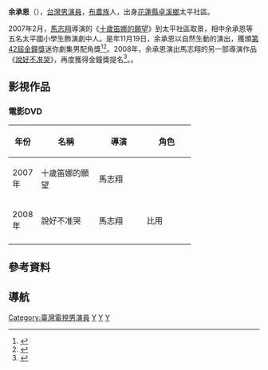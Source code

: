 {{noteTA
|G1=ZH}}
{{otheruses|余承恩 (消歧义)}}
{{藝人
|姓名 = 余承恩
|類型 = 男演員
|
|圖片簡介 =
|本名 = 余承恩
|外文名 = 
|外文 = 
|羅馬拼音 =Yúchéng ēn
|英文名 =
|暱稱 =
|出生地點 =
|出生日期 ={{birth year and age|1998}}
|逝世地點 =

|逝世日期 =
|職業 = [[演員|演員]]
|語言 = [[華語|國語]]

|配偶 = 
|出道地點 =
|出道日期 =
|出道作 = 
|代表作 =
|活躍年代 = 
|唱片公司 =
|經紀公司 = 
|網站 = 
|獎項 = {{awards|name=[[金鐘獎|金鐘獎]] |award=迷你劇集男配角獎 |year=2007年 |title=《[[十歲笛娜的願望|十歲笛娜的願望]]》 |role=}}
|IMDb = 
|音樂專輯 =
|電影 =
}}

'''余承恩'''（{{bd|1998年||||catIdx=Y}}），[[台灣|台灣]][[男演員|男演員]]，[[布農族|布農族]]人，出身[[花蓮縣|花蓮縣]][[卓溪鄉|卓溪鄉]]太平社區。

2007年2月，[[馬志翔|馬志翔]]導演的《[[十歲笛娜的願望|十歲笛娜的願望]]》到太平社區取景，相中余承恩等五名太平國小學生飾演劇中人。是年11月19日，余承恩以自然生動的演出，獲頒[[第42屆金鐘獎|第42屆金鐘獎]]迷你劇集男配角獎<ref name=udn2007>{{cite news|title=金鐘男配角 獎落太平國小|url=http://udn.com/NEWS/DOMESTIC/DOM7/4103371.shtml|newspaper=[[聯合報|聯合報]]|author=張柏東|accessdate=|date=2007-11-20|archive-date=2007-12-17|archive-url=https://web.archive.org/web/20071217223836/http://udn.com/NEWS/DOMESTIC/DOM7/4103371.shtml|dead-url=no}}</ref><ref name=apple20007>{{cite news|title=余承恩敲鐘 堅拒男男吻|url=http://ent.appledaily.com.tw/enews/article/entertainment/20071120/4012521/|newspaper=[[蘋果日報|蘋果日報]]|author=黃瑞娟|accessdate=|date=2007-11-20|archive-date=2016-03-04|archive-url=https://web.archive.org/web/20160304203755/http://ent.appledaily.com.tw/enews/article/entertainment/20071120/4012521/|dead-url=no}}</ref>。2008年，余承恩演出馬志翔的另一部導演作品《[[說好不准哭|說好不准哭]]》，再度獲得金鐘獎提名<ref name=ltn2008>{{cite news|title=馬志翔不准哭 入圍7項得意笑|url=http://news.ltn.com.tw/news/entertainment/paper/247804|newspaper=[[自由時報|自由時報]]|author=陳慧貞|accessdate=|date=2008-10-04|archive-date=2014-04-29|archive-url=https://web.archive.org/web/20140429183820/http://news.ltn.com.tw/news/entertainment/paper/247804|dead-url=no}}</ref>。。

== 影視作品 ==
=== 電影DVD ===
{| class="wikitable" width="70%"
|- 
! width=40px |年份
! width=100px |名稱
! width=80px |導演
! width=80px |角色
|-
| rowspan=1|2007年
| 十歲笛娜的願望
| 馬志翔
| 
|-
| rowspan=1|2008年
| 說好不准哭
| 馬志翔
| 比用
|-
|}

==參考資料==
<references/>

==導航==
{{金鐘獎迷你劇集／電視電影男配角}}
{{DEFAULTSORT:Yu余}}
[[Category:臺灣電視男演員|Category:臺灣電視男演員]]
[[Category:布農族人|Y]]
[[Category:卓溪人|Y]]
[[Category:台灣前兒童演員|Y]]
